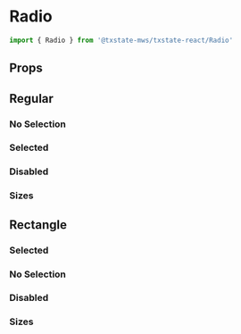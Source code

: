 
<Meta title='Components/Radio' component={Radio} />

# Radio
```typescript
import { Radio } from '@txstate-mws/txstate-react/Radio'
```

## Props
<Props of={Radio} />


## Regular

### No Selection
<Preview>
  <Story name='no selection'>
    <Form>
      <RadioGroup group='sides' label='Side with guest'>
        <Stack spacing={12} style={{ padding: '12px 0' }}>
          <Radio label='Fava Beans' id='fava-beans' />
          <Radio label='Chianti' id='chianti' />
        </Stack>
      </RadioGroup>
    </Form>
  </Story>
</Preview>

### Selected
<Preview>
  <Story name='selected'>
    <Form
      onChange={console.log}
      initialValues={{
        sides: 'chianti'
      }}
    >
      <RadioGroup group='sides' label='Side with guest'>
        <Stack spacing={12} style={{ padding: '12px 0' }}>
          <Radio label='Fava Beans' id='fava-beans' />
          <Radio label='Chianti' id='chianti' />
        </Stack>
      </RadioGroup>
    </Form>
  </Story>
</Preview>


### Disabled
<Preview>
  <Story name='disabled'>
    <Form>
      <RadioGroup group='disabled' label='Disabled'>
        <Stack spacing={6} style={{ padding: '12px 0 ' }}>
          <Radio disabled id='it-rubs' label='It rubs the lotion on its skin.' />
          <Radio disabled id='it-does' label='It does this whenever it is told.' />
        </Stack>
      </RadioGroup>
    </Form>
  </Story>
</Preview>

### Sizes
<Preview>
  <Story name='sizes'>
    <Form>
      <Stack style={{padding: '12px 0'}} spacing={12}>
        <RadioGroup group='xs' size='xs'>
          <Radio label='Extra Small' id='xs' />
        </RadioGroup>
        <RadioGroup group='sm' size='sm'>
          <Radio label='Small' id='sm' />
        </RadioGroup>
        <RadioGroup group='md' size='md'>
          <Radio label='Medium' id='md' />
        </RadioGroup>
        <RadioGroup group='lg' size='lg'>
          <Radio label='Large' id='lg' />
        </RadioGroup>
        <RadioGroup group='xl' size='xl'>
          <Radio label='Extra Large' id='xl' />
        </RadioGroup>
      </Stack>
    </Form>
  </Story>
</Preview>

## Rectangle

### Selected
<Preview>
  <Story 
    name='selected (rectangle)'
  >
    <Form
      onChange={console.log}
      initialValues={{
        choice: 'happened'
      }}
    >
      <RadioGroup group='choice' size='md'>
        <Stack spacing={12}>
          <Radio label='I have no plans to call on you, Clarice.' variant='rectangle' id='clarice' />
          <Radio label='Nothing made me happen. I happened.' variant='rectangle' id='happened' />
        </Stack>
      </RadioGroup>
    </Form>
  </Story>
</Preview>


### No Selection
<Preview>
  <Story 
    name='no selection (rectangle)'
  >
    <Form>
      <RadioGroup group='choice' size='md'>
        <Stack spacing={12}>
          <Radio label='I have no plans to call on you, Clarice.' variant='rectangle' id='clarice' />
          <Radio label='Nothing made me happen. I happened.' variant='rectangle' id='happened' />
        </Stack>
      </RadioGroup>
    </Form>
  </Story>
</Preview>

### Disabled
<Preview>
  <Story 
    name='disabled (rectangle)'
  >
    <Form>
      <RadioGroup group='rectangle' size='md'>
        <Stack spacing={12}>
          <Radio disabled label='I have no plans to call on you, Clarice.' variant='rectangle' id='clarice' />
          <Radio disabled label='Nothing made me happen. I happened.' variant='rectangle' id='happened' />
        </Stack>
      </RadioGroup>
    </Form>
  </Story>
</Preview>

### Sizes
<Preview>
  <Story name='sizes (rectangle)'>
    <Form>
      <Stack style={{padding: '12px 0'}} spacing={12}>
        <RadioGroup group='xs' size='xs'>
          <Radio variant='rectangle' label='Extra Small' id='xs' />
        </RadioGroup>
        <RadioGroup group='sm' size='sm'>
          <Radio variant='rectangle' label='Small' id='sm' />
        </RadioGroup>
        <RadioGroup group='md' size='md'>
          <Radio variant='rectangle' label='Medium' id='md' />
        </RadioGroup>
        <RadioGroup group='lg' size='lg'>
          <Radio variant='rectangle' label='Large' id='lg' />
        </RadioGroup>
        <RadioGroup group='xl' size='xl'>
          <Radio variant='rectangle' label='Extra Large' id='xl' />
        </RadioGroup>
      </Stack>
    </Form>
  </Story>
</Preview>
